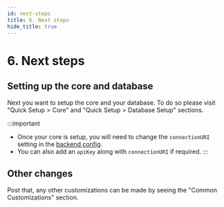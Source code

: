 ```yaml
---
id: next-steps
title: 6. Next steps
hide_title: true
---
```


<!-- COPY DOCS -->
<!-- ./thirdpartyemailpassword/serverless/with-aws-lambda/next-steps.mdx -->

# 6. Next steps

## Setting up the core and database
Next you want to setup the core and your database. To do so please visit "Quick Setup > Core" and "Quick Setup > Database Setup" sections.

:::important
- Once your core is setup, you will need to change the `connectionURI` setting in the [backend config](./backend-config#3-create-a-backend-config-function).
- You can also add an `apiKey` along with `connectionURI` if required.
:::

## Other changes
Post that, any other customizations can be made by seeing the "Common Customizations" section.

